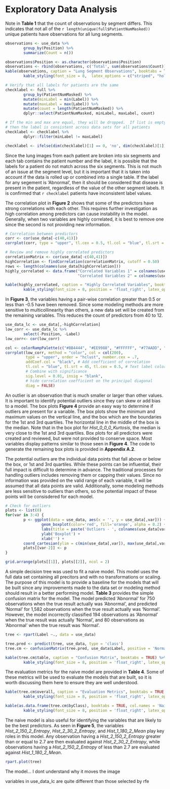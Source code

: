 # Exploratory Data Analysis

Note in __Table 1__ that the count of observations by segment differs. This indicates that not all of the `r length(unique(full$PatientNumMasked))` unique patients have observations for all lung segments. 

```r

observations <- use_data %>% 
        group_by(Position) %>%
        summarize(Count = n())

observations$Position <- as.character(observations$Position)
observations <- rbind(observations, c('Total', sum(observations$Count)))
kable(observations, caption = "Lung Segment Observations", booktabs = TRUE) %>% 
        kable_styling(font_size = 8,  latex_options = c("striped", "hold_position"))

```

```r

# Verify that all labels for patients are the same
checklabel <- full %>%
        group_by(PatientNumMasked) %>%
        mutate(minLabel = min(Label)) %>%
        mutate(maxLabel = max(Label)) %>%
        mutate(count = length(PatientNumMasked)) %>%
        dplyr::select(PatientNumMasked, minLabel, maxLabel, count) 

# If the min and max are equal, they will be dropped.  If list is empty
# then the label is consistent across data sets for all patients
checklabel <- checklabel %>%
        dplyr::filter(minLabel != maxLabel)

checklabel <- ifelse(dim(checklabel)[1] == 0, 'no', dim(checklabel)[1])

```

Since the lung images from each patient are broken into six segments and each tab contains the patient number and the label, it is possible that the labels for a patient do not match across the six segments. This is not much of an issue at the segment level, but it is important that it is taken into account if the data is rolled up or combined into a single table. If the label for any segement is 'Abnormal', then it should be considered that disease is present in the patient, regardless of the value of the other segment labels. It is confirmed that `r checklabel` patients have inconsistent label values.

\subsection{Correlation - Predictors} 
The correlation plot in __Figure 2__ shows that some of the predictors have strong correlations with each other. This requires further investigation as high correlation among predictors can cause instability in the model. Generally, when two variables are highly correlated, it is best to remove one since the second is not providing new information.

```r

# Correlation between predictors
corr <- cor(use_data[-c(40,41)])
corrplot(corr, type = "upper", tl.cex = 0.5, tl.col = "blue", tl.srt = 45)

```

```r

# Review and remove highly correlated predictors
correlationMatrix <- cor(use_data[-c(40,41)])
highCorrelation <- findCorrelation(correlationMatrix, cutoff = 0.50)
rows <- length(colnames(use_data[highCorrelation]))
highly_correlated <- data.frame("Correlated Variables 1" = colnames(use_data[highCorrelation])[1:(rows / 2)], 
                                "Correlated Variables 2" = colnames(use_data[highCorrelation])[(rows/2 + 1):rows])

kable(highly_correlated, caption = "Highly Correlated Variables", booktabs = TRUE, col.names = c('', '')) %>% 
        kable_styling(font_size = 8, position = 'float_right', latex_options = c("striped", "hold_position"))

```

In __Figure 3__, the variables having a pair-wise correlation greater than 0.5 or less than -0.5 have been removed. Since some modeling methods are more sensitive to multicollinearity than others, a new data set will be created from the remaining variables. This reduces the count of predictors from 40 to 12. 

```r
use_data_lc <- use_data[,-highCorrelation]
low_corr <- use_data_lc %>%
        select(-Position, -Label)
low_corr<- cor(low_corr)

col <- colorRampPalette(c("#BB4444", "#EE9988", "#FFFFFF", "#77AADD", "#4477AA"))
corrplot(low_corr, method = "color", col = col(200),
         type = "upper", order = "hclust", number.cex = .7,
         addCoef.col = "black", # Add coefficient of correlation
         tl.col = "blue", tl.srt = 45, tl.cex = 0.5, # Text label color and rotation
         # Combine with significance
         sig.level = 0.01, insig = "blank", 
         # hide correlation coefficient on the principal diagonal
         diag = FALSE)

```

\subsection{Outliers} 

An outlier is an observation that is much smaller or larger than other values. It is important to identify potential outliers since they can skew or add bias to a model. The box plots __Figure 4__ provide an easy way to determine if outliers are present for a variable. The box plots show the minimum and maximum values on the vertical line, and the box which are the boundaries for the 1st and 3rd quartiles. The horizontal line in the middle of the box is the median. Note that in the box plot for *Hist_0_0_0_Kurtosis*, the median is very close to the 1st and 3rd quartiles. Box plots for all predictors were created and reviewed, but were not provided to conserve space. Most variables display patterns similar to those seen in __Figure 4__. The code to generate the remaining box plots is provided in **Appendix A.2**.  

The potential outliers are the individual data points that fall above or below the box, or 1st and 3rd quartiles. While these points can be influential, their full impact is difficult to determine in advance. The traditional processes for handling outliers includes removing them or capping their values. Since no information was provided on the valid range of each variable, it will be assumed that all data points are valid. Additionally, some modeling methods are less sensitive to outliers than others, so the potential impact of these points will be consisdered for each model.

```r

# Check for outliers
plots <- list(0)
for(var in 3:4) {
        p <- ggplot(data = use_data, aes(x = '', y = use_data[,var])) + 
                geom_boxplot(color='red', fill='orange', alpha = 0.2) +
                labs(title = paste('Outliers - ', colnames(use_data[var]))) +
                ylab('Boxplot') +
                xlab('') + 
        coord_cartesian(ylim = c(min(use_data[,var]), max(use_data[,var])))
        plots[[var-2]] <- p
}

grid.arrange(plots[[1]], plots[[2]], ncol = 2)


```

\subsection{Naive Model}

A simple decision tree was used to fit a naive model. This model uses the full data set containing all precitors and with no transformations or scaling. The purpose of this model is to provide a baseline for the models that will be built since any improvements made to the data set or modeling method should result in a better performing model. __Table 3__ provides the simple confusion matrix for the model. The model predicted 'Abnormal' for 750 observations when the true result actually was 'Abnormal', and predicted 'Normal' for 1,582 observations when the true result actually was 'Normal'. However, the model incorrectly classified 194 observations as 'Abnormal' when the true result was actually 'Normal', and 80 observations as 'Abnormal' when the true result was 'Normal'.

```r
tree <- rpart(Label ~., data = use_data)

tree.pred <- predict(tree, use_data, type = 'class')
tree.cm <- confusionMatrix(tree.pred, use_data$Label, positive = 'Normal')

kable(tree.cm$table, caption = "Confusion Matrix", booktabs = TRUE) %>% 
        kable_styling(font_size = 8, position = 'float_right', latex_options = c("striped", "hold_position"))
```

The evaluation metrics for the naive model are provided in __Table 4__. Some of these metrics will be used to evaluate the models that are built, so it is worth discussing them here to ensure they are well understood.

```r
kable(tree.cm$overall, caption = "Evaluation Metrics", booktabs = TRUE, col.names = 'Naive Model Metrics') %>% 
        kable_styling(font_size = 8, position = 'float_right', latex_options = c("striped", "hold_position"))

kable(as.data.frame(tree.cm$byClass), booktabs = TRUE, col.names = 'Naive Model Metrics') %>% 
        kable_styling(font_size = 8, position = 'float_right', latex_options = c("striped", "hold_position"))

```

The naive model is also useful for identifying the variables that are likely to be the best predictors. As seen in __Figure 5__, the variables _Hist_2_150_2_Entropy_, _Hist_2_30_2_Entropy_, and _Hist_1_180_2_Mean_ play key roles in this model. Any observation having a _Hist_2_150_2_Entropy_ greater than or equal to 2.7 are then evaluated against _Hist_2_30_2_Entropy_, while observations having a _Hist_2_150_2_Entropy_ of less than 2.7 are evaluated against _Hist_1_180_2_Mean_. 

```r

rpart.plot(tree)

```

The model... I dont understand why it moves the image  



\subsection{Variable Importance}
variables in use_data_lc are quite different than those selected by rfe